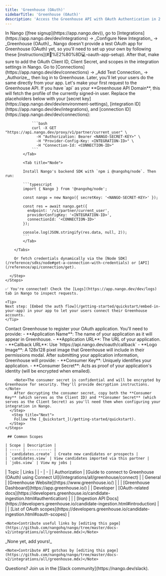 ```yaml
---
title: 'Greenhouse (OAuth)'
sidebarTitle: 'Greenhouse (OAuth)'
description: 'Access the Greenhouse API with OAuth Authentication in 2 minutes 💨'
---
```



<StatusWidget service="greenhouse" />

<Tabs>
  <Tab title="🚀 Quickstart">
    <Steps>
      <Step title="Create an integration">
        In Nango ([free signup](https://app.nango.dev)), go to [Integrations](https://app.nango.dev/dev/integrations) -> _Configure New Integration_ -> _Greenhouse (OAuth)_. Nango doesn't provide a test OAuth app for Greenhouse (OAuth) yet, so you'll need to set up your own by following these [instructions](#🧑%E2%80%8D💻-oauth-app-setup). After that, make sure to add the OAuth Client ID, Client Secret, and scopes in the integration settings in Nango.
      </Step>
      <Step title="Authorize Greenhouse">
        Go to [Connections](https://app.nango.dev/dev/connections) -> _Add Test Connection_ -> _Authorize_, then log in to Greenhouse. Later, you'll let your users do the same directly from your app.
      </Step>
      <Step title="Call the Greenhouse API">
        Let's make your first request to the Greenhouse API. If you have `api` as your **Greenhouse API Domain**, this will fetch the profile of the currently signed-in user. Replace the placeholders below with your [secret key](https://app.nango.dev/dev/environment-settings), [integration ID](https://app.nango.dev/dev/integrations), and [connection ID](https://app.nango.dev/dev/connections):
        <Tabs>
            <Tab title="cURL">

                ```bash
                curl -X GET "https://api.nango.dev/proxy/v1/partner/current_user" \
                  -H "Authorization: Bearer <NANGO-SECRET-KEY>" \
                  -H "Provider-Config-Key: <INTEGRATION-ID>" \
                  -H "Connection-Id: <CONNECTION-ID>"
                ```
            </Tab>

            <Tab title="Node">

            Install Nango's backend SDK with `npm i @nangohq/node`. Then run:

            ```typescript
            import { Nango } from '@nangohq/node';

            const nango = new Nango({ secretKey: '<NANGO-SECRET-KEY>' });

            const res = await nango.get({
              endpoint: '/v1/partner/current_user',
              providerConfigKey: '<INTEGRATION-ID>',
              connectionId: '<CONNECTION-ID>'
            });

            console.log(JSON.stringify(res.data, null, 2));
            ```
            </Tab>

        </Tabs>

        Or fetch credentials dynamically via the [Node SDK](/reference/sdks/node#get-a-connection-with-credentials) or [API](/reference/api/connection/get).

      </Step>
    </Steps>

    ✅ You're connected! Check the [Logs](https://app.nango.dev/dev/logs) tab in Nango to inspect requests.

    <Tip>
    Next step: [Embed the auth flow](/getting-started/quickstart/embed-in-your-app) in your app to let your users connect their Greenhouse accounts.
    </Tip>
  </Tab>
  <Tab title="🧑‍💻 OAuth app setup">
    <Steps>
      <Step title="Submit application information to Greenhouse">
        Contact Greenhouse to register your OAuth application. You'll need to provide:
        - **Application Name**: The name of your application as it will appear in Greenhouse.
        - **Application URL**: The URL of your application.
        - **Callback URL**: Use `https://api.nango.dev/oauth/callback`
        - **Logo Image**: A 128x128 pixel image that Greenhouse will include in their permissions modal.
      </Step>
      <Step title="Receive OAuth credentials from Greenhouse">
        After submitting your application information, Greenhouse will provide:
        - **Consumer Key**: Uniquely identifies your application.
        - **Consumer Secret**: Acts as proof of your application's identity (will be encrypted when emailed).

        <Note>The consumer secret is confidential and will be encrypted by Greenhouse for security. They'll provide decryption instructions.</Note>
        After decrypting the consumer secret, copy both the **Consumer Key** (which serves as the Client ID) and **Consumer Secret** (which serves as the Client Secret) as you'll need them when configuring your integration in Nango.
      </Step>
       <Step title="Next">
        Follow the [_Quickstart_](/getting-started/quickstart).
      </Step>
    </Steps>

     ## Common Scopes

    | Scope | Description |
    | ----- | ----------- |
    | `candidates.create` | Create new candidates or prospects |
    | `candidates.view` | View candidates imported via this partner |
    | `jobs.view` | View my jobs |

  </Tab>
  <Tab title="🔗 Useful links">
    | Topic | Links |
    | - | - |
    | Authorization | [Guide to connect to Greenhouse (OAuth) using Connect UI](/integrations/all/greenhouse/connect) |
    | General | [Greenhouse Website](https://www.greenhouse.io/) |
    | | [Greenhouse Dashboard](https://app.greenhouse.io/) |
    | Developer | [OAuth-related docs](https://developers.greenhouse.io/candidate-ingestion.html#authentication) |
    | | [Ingestion API Docs](https://developers.greenhouse.io/candidate-ingestion.html#introduction) |
    | | [List of OAuth scopes](https://developers.greenhouse.io/candidate-ingestion.html#oauth-scopes) |

    <Note>Contribute useful links by [editing this page](https://github.com/nangohq/nango/tree/master/docs-v2/integrations/all/greenhouse.mdx)</Note>
  </Tab>
  <Tab title="🚨 API gotchas">
     _None yet, add yours!_

    <Note>Contribute API gotchas by [editing this page](https://github.com/nangohq/nango/tree/master/docs-v2/integrations/all/greenhouse.mdx)</Note>
  </Tab>
</Tabs>

<Info>
    Questions? Join us in the [Slack community](https://nango.dev/slack).
</Info>
